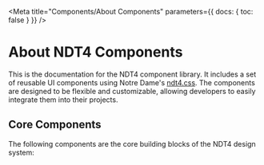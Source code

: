 
<Meta 
  title="Components/About Components"
  parameters={{ docs: { toc: false } }}
/>

<stylesheet src="../../css/library.css" />

# About NDT4 Components

This is the documentation for the NDT4 component library. It includes a set of reusable UI components using Notre Dame's [ndt4.css](https://conductor.nd.edu/stylesheets/themes/ndt/4.0/ndt.css). The components are designed to be flexible and customizable, allowing developers to easily integrate them into their projects.

## Core Components
The following components are the core building blocks of the NDT4 design system:

<sb-components-list heading="Components Index"></sb-components-list>


<svg width="512" height="384">
  <defs>
    <symbol id="thumb-accordion" viewBox="0 0 512 384">
      <rect fill="var(--thumb-bg-light)" x="72.1" y="122.8" width="367.8" height="138.5"/>
      <path stroke="var(--thumb-border-light)" strokeWidth="2" d="M72.1,122.8h367.8M72.1,67.6h367.8M72.1,261.3h367.8M72.1,316.4h367.8"/>
      <path fill="var(--thumb-secondary)" d="M423.8,94.5c0,0,.2,0,.2,0s0,.1,0,.2v.8c0,0,0,.2,0,.2s-.1,0-.2,0h-4.8v4.8c0,0,0,.2,0,.2,0,0-.1,0-.2,0h-.8c0,0-.2,0-.2,0,0,0,0-.1,0-.2v-4.8h-4.8c0,0-.2,0-.2,0s0-.1,0-.2v-.8c0,0,0-.2,0-.2s.1,0,.2,0h4.8v-4.8c0,0,0-.2,0-.2,0,0,.1,0,.2,0h.8c0,0,.2,0,.2,0,0,0,0,.1,0,.2v4.8h4.8ZM423.8,288.1c0,0,.2,0,.2,0s0,.1,0,.2v.8c0,0,0,.2,0,.2s-.1,0-.2,0h-4.8v4.8c0,0,0,.2,0,.2,0,0-.1,0-.2,0h-.8c0,0-.2,0-.2,0,0,0,0-.1,0-.2v-4.8h-4.8c0,0-.2,0-.2,0s0-.1,0-.2v-.8c0,0,0-.2,0-.2s.1,0,.2,0h4.8v-4.8c0,0,0-.2,0-.2,0,0,.1,0,.2,0h.8c0,0,.2,0,.2,0,0,0,0,.1,0,.2v4.8h4.8ZM426.1,154.3h-11.1c0,0-.2,0-.2,0s0-.1,0-.2v-.8c0,0,0-.2,0-.2s.1,0,.2,0h11.1c0,0,.2,0,.2,0s0,.1,0,.2v.8c0,0,0,.2,0,.2s-.1,0-.2,0Z"/>
      <path stroke="var(--thumb-tertiary)" strokeWidth="4" d="M87.4,185.8h249.1M87.4,209.3h249.1M87.4,232.8h199.3"/>
      <path stroke="var(--thumb-primary)" strokeWidth="10" d="M87.4,95.2h140.6M87.4,153.5h140.6M87.4,288.8h140.6"/>
    </symbol>
    <symbol id="thumb-avatar" viewBox="0 0 512 384">
      <path fill="var(--thumb-primary)" stroke="var(--thumb-primary)" strokeWidth="2" d="M242.8,87.3h0c46.4,0,84,37.6,84,84s-37.6,84-84,84-84-37.6-84-84,37.6-84,84-84Z"/>
      <path fill="var(--thumb-border-light)" stroke="var(--thumb-primary)" strokeWidth="2" d="M242.8,116.5c6.3,0,12.5,1.6,17.9,4.8,6.8,3.9,12.2,10,15.2,17.3,3,7.3,3.5,15.4,1.5,23-2,7.6-6.5,14.4-12.8,19.2-6.3,4.8-13.9,7.4-21.8,7.4s-15.6-2.6-21.8-7.4c-6.3-4.8-10.8-11.5-12.8-19.2-2-7.6-1.5-15.7,1.5-23,3-7.3,8.4-13.4,15.2-17.3,5.4-3.2,11.6-4.9,17.9-4.8ZM242.8,255.2c22.9,0,43.6-9.2,58.7-24l-1.4-19c-.4-5-1.6-9.3-4.6-13.2-2.9-3.8-7.1-6.5-11.8-7.6l-15.9-4c-7.9,5.7-16.7,8.4-26.4,8.1-8.8-.3-16.7-3-23.8-8.1l-15.9,4c-4.8,1.2-8.7,3.7-11.8,7.6-3.1,3.9-4,8.2-4.6,13.2l-1.4,19c15.1,14.8,35.9,24,58.7,24Z"/>
    </symbol>
    <symbol id="thumb-breadcrumb" viewBox="0 0 512 384">
      <path fill="var(--thumb-primary)" d="M176.7,199.7h-92.7v-15.6h92.7v15.6ZM431.3,199.9v-15.6h-92.7v15.6h92.7ZM304,199.9v-15.6h-92.7v15.6h92.7Z"/>
      <path fill="var(--thumb-secondary)" d="M192.4,197c-.1.1-.2.2-.4.2s-.3,0-.4-.2l-.5-.5c-.1-.1-.2-.2-.2-.4s0-.3.1-.4l3.5-3.5-3.5-3.5c-.1-.1-.2-.2-.1-.4s0-.3.2-.4l.5-.5c.1-.1.2-.2.4-.2s.3,0,.4.2l4.3,4.3c.1.1.2.2.2.4s0,.3-.2.4l-4.3,4.3ZM319.8,197c-.1.1-.2.2-.4.2s-.3,0-.4-.2l-.5-.5c-.1-.1-.2-.2-.2-.4s0-.3.1-.4l3.5-3.5-3.5-3.5c-.1-.1-.2-.2-.1-.4s0-.3.2-.4l.5-.5c.1-.1.2-.2.4-.2s.3,0,.4.2l4.3,4.3c.1.1.2.2.2.4s0,.3-.2.4l-4.3,4.3Z"/>
    </symbol>
    <symbol id="thumb-buttons" viewBox="0 0 512 384">
      <rect stroke="var(--thumb-border-dark)" strokeWidth="2" fill="transparent" x="231.3" y="84.7" width="49.4" height="214.5" rx="24.7" ry="24.7" transform="translate(448 -64) rotate(90)"/>
      <rect fill="var(--thumb-primary)" x="243.1" y="126.7" width="8.5" height="130.6" transform="translate(439.3 -55.3) rotate(90)"/>
      <path fill="var(--thumb-secondary)" d="M336.8,191.6l-4.3-4.3c-.1-.1-.2-.2-.4-.2s-.3,0-.4.2l-.5.5c-.1.1-.2.2-.2.4,0,.1,0,.3.1.4l2.6,2.6h-8.1c-.1,0-.3,0-.4.2s-.2.2-.2.4v.7c0,.1,0,.3.1.4,0,.1.2.2.4.2h8.1l-2.6,2.6c-.1.1-.2.2-.1.4,0,.1,0,.3.2.4l.5.5c.1.1.2.2.4.2s.3,0,.4-.2l4.3-4.3c.1-.1.2-.2.2-.4s0-.3-.2-.4Z"/>
    </symbol>
    <symbol id="thumb-buttonsbutton-group" viewBox="0 0 512 384">
      <rect fill="var(--thumb-bg-light)" x="155.6" y="167.3" width="94.1" height="41.3"/>
      <rect stroke="var(--thumb-border-dark)" strokeWidth="2" fill="transparent" x="236.5" y="-18.8" width="41.3" height="413.3" rx="20.6" ry="20.6" transform="translate(445 -69.2) rotate(90)"/>
      <path stroke="var(--thumb-primary)" strokeWidth="6" d="M78.2,187.9h60.1M172.6,187.9h60.1M267,187.9h60.1M361.4,187.9h60.1"/>
    </symbol>
    <symbol id="thumb-buttonsbutton-list" viewBox="0 0 512 384">
      <path stroke="var(--thumb-border-light)" strokeWidth="2" d="M72.1,81.6h367.8M72.1,136.8h367.8M72.1,192h367.8M72.1,247.2h367.8M72.1,302.4h367.8"/>
      <path fill="var(--thumb-secondary)" d="M418.7,104c0,0,.1,0,.2,0s.1,0,.2,0l5,5.1c0,0,0,.1,0,.2s0,.1,0,.2l-5,5.1s-.1,0-.2,0-.2,0-.2,0l-.5-.5s0-.1,0-.2,0-.2,0-.2l3.7-3.7h-8.2c0,0-.1,0-.2,0,0,0,0-.1,0-.2v-.7c0,0,0-.1,0-.2,0,0,.1,0,.2,0h8.2l-3.7-3.7c0,0,0-.1,0-.2s0-.1,0-.2l.5-.5ZM418.7,159.1c0,0,.1,0,.2,0s.1,0,.2,0l5,5.1c0,0,0,.1,0,.2s0,.1,0,.2l-5,5.1s-.1,0-.2,0-.2,0-.2,0l-.5-.5s0-.1,0-.2,0-.2,0-.2l3.7-3.7h-8.2c0,0-.1,0-.2,0,0,0,0-.1,0-.2v-.7c0,0,0-.1,0-.2,0,0,.1,0,.2,0h8.2l-3.7-3.7c0,0,0-.1,0-.2s0-.1,0-.2l.5-.5ZM418.7,214.3c0,0,.1,0,.2,0s.1,0,.2,0l5,5.1c0,0,0,.1,0,.2s0,.1,0,.2l-5,5.1s-.1,0-.2,0-.2,0-.2,0l-.5-.5s0-.1,0-.2,0-.2,0-.2l3.7-3.7h-8.2c0,0-.1,0-.2,0,0,0,0-.1,0-.2v-.7c0,0,0-.1,0-.2,0,0,.1,0,.2,0h8.2l-3.7-3.7c0,0,0-.1,0-.2s0-.1,0-.2l.5-.5ZM418.7,269.5c0,0,.1,0,.2,0s.1,0,.2,0l5,5.1c0,0,0,.1,0,.2s0,.1,0,.2l-5,5.1s-.1,0-.2,0-.2,0-.2,0l-.5-.5s0-.1,0-.2,0-.2,0-.2l3.7-3.7h-8.2c0,0-.1,0-.2,0,0,0,0-.1,0-.2v-.7c0,0,0-.1,0-.2,0,0,.1,0,.2,0h8.2l-3.7-3.7c0,0,0-.1,0-.2s0-.1,0-.2l.5-.5Z"/>
      <path stroke="var(--thumb-primary)" strokeWidth="8" d="M85.1,109.2h141.9M85.1,164.4h141.9M85.1,219.6h141.9M85.1,274.8h141.9"/>
    </symbol>
    <symbol id="thumb-buttonsvideo-button" viewBox="0 0 512 384">
      <path fill="var(--thumb-secondary)" d="M159.2,159.7c-17.8,0-32.3,14.5-32.3,32.3s14.5,32.3,32.3,32.3,32.3-14.5,32.3-32.3-14.5-32.3-32.3-32.3ZM151.2,204.6v-25.1l21.8,12.6-21.8,12.6Z"/>
      <path stroke="var(--thumb-primary)" strokeWidth="6" d="M214.6,178.4h170.6M214.6,205.9h136.4"/>
    </symbol>
    <symbol id="thumb-byline" viewBox="0 0 512 384">
      <path stroke="var(--thumb-primary)" strokeWidth="2" fill="var(--thumb-primary)" d="M161.9,159.7h0c17.8,0,32.3,14.5,32.3,32.3s-14.5,32.3-32.3,32.3-32.3-14.5-32.3-32.3,14.5-32.3,32.3-32.3Z"/>
      <path stroke="var(--thumb-primary)" strokeWidth="2" fill="var(--thumb-border-light)" d="M161.9,170.9c2.4,0,4.8.6,6.9,1.9,2.6,1.5,4.7,3.9,5.8,6.7,1.2,2.8,1.4,5.9.6,8.8-.8,2.9-2.5,5.5-4.9,7.4-2.4,1.8-5.4,2.8-8.4,2.8s-6-1-8.4-2.8c-2.4-1.8-4.1-4.4-4.9-7.4-.8-2.9-.6-6,.6-8.8,1.2-2.8,3.2-5.1,5.8-6.7,2.1-1.2,4.5-1.9,6.9-1.9ZM161.9,224.3c8.8,0,16.8-3.5,22.6-9.2l-.5-7.3c-.2-1.9-.6-3.6-1.8-5.1-1.1-1.5-2.7-2.5-4.5-2.9l-6.1-1.6c-3,2.2-6.4,3.2-10.2,3.1-3.4-.1-6.4-1.2-9.1-3.1l-6.1,1.6c-1.8.5-3.3,1.4-4.5,2.9s-1.5,3.2-1.8,5.1l-.5,7.3c5.8,5.7,13.8,9.2,22.6,9.2Z"/>
      <path stroke="var(--thumb-primary)" stroke-width="6" d="M211.9,178.4h170.6M211.9,205.9h136.4"/>
    </symbol>
    <symbol id="thumb-cardscard-default" viewBox="0 0 512 384">
      <polygon stroke="var(--thumb-border-dark)" strokeWidth="2" fill="transparent" points="387.2 226.6 387.2 52 124.8 52 124.8 52 124.8 226.6 387.2 226.6"/>
      <rect fill="var(--thumb-primary)" x="183.9" y="188.5" width="12.4" height="130.6" transform="translate(443.9 63.7) rotate(90)"/>
      <path fill="var(--thumb-tertiary)" d="M386.2,308.6v-4.9H126.5s0,4.9,0,4.9h259.6ZM386.2,332v-4.9H126.5s0,4.9,0,4.9h259.6Z"/>
      <path fill="var(--thumb-secondary)" d="M277.3,258.5c-.1.1-.2.2-.4.2s-.3,0-.4-.2l-.5-.5c-.1-.1-.2-.2-.2-.4s0-.3.1-.4l3.5-3.5-3.5-3.5c-.1-.1-.2-.2-.1-.4s0-.3.2-.4l.5-.5c.1-.1.2-.2.4-.2s.3,0,.4.2l4.3,4.3c.1.1.2.2.2.4s0,.3-.2.4l-4.3,4.3Z"/>
      <line stroke="var(--thumb-border-dark)" strokeWidth="2" x1="387.2" y1="226.6" x2="124.8" y2="52"/>
      <line stroke="var(--thumb-border-dark)" strokeWidth="2" x1="124.8" y1="226.6" x2="387.2" y2="52"/>
      <line stroke="var(--thumb-border-light)" strokeWidth="2" x1="124.8" y1="281.4" x2="385.7" y2="281.4"/>
    </symbol>
    <symbol id="thumb-dialog" viewBox="0 0 512 384">
      <path stroke="var(--thumb-border-dark)" strokeWidth="2" fill="transparent" d="M112.8,290.7V93.3s0,0,0,0h286.4v197.4H112.8ZM216,255.7h0c0-6.8-5.5-12.4-12.4-12.4h-59.5c-6.8,0-12.4,5.5-12.4,12.4h0c0,6.8,5.5,12.4,12.4,12.4h59.5c6.8,0,12.4-5.5,12.4-12.4Z"/>
      <line stroke="var(--thumb-border-light)" x1="112.8" y1="136.4" x2="399.2" y2="136.4"/>
      <path stroke="var(--thumb-tertiary)" strokeWidth="4" d="M131.8,168.5h249.1M131.8,192h249.1M131.8,215.5h199.3"/>
      <path fill="var(--thumb-primary)" d="M377.3,114.7l3.5,3.5c0,0,0,.2,0,.2s0,.2,0,.2l-.6.6c0,0-.1,0-.2,0s-.2,0-.2,0l-3.5-3.5-3.5,3.5c0,0-.2,0-.2,0s-.2,0-.2,0l-.6-.6c0,0,0-.1,0-.2s0-.2,0-.2l3.5-3.5-3.5-3.5c0,0,0-.2,0-.2s0-.2,0-.2l.6-.6c0,0,.1,0,.2,0s.2,0,.2,0l3.5,3.5,3.5-3.5c0,0,.2,0,.2,0s.2,0,.2,0l.6.6c0,0,0,.1,0,.2s0,.2,0,.2l-3.5,3.5ZM261.6,120.9v-12.4h-130.6s0,12.4,0,12.4h130.6ZM190.7,257.9v-4.3h-42.3s0,4.3,0,4.3h42.3Z"/>
      <path fill="var(--thumb-secondary)" d="M200.7,258.1c0,0-.1,0-.2,0s-.1,0-.2,0l-.2-.2c0,0,0-.1,0-.2s0-.1,0-.2l1.7-1.7-1.7-1.7c0,0,0-.1,0-.2s0-.1,0-.2l.2-.2c0,0,.1,0,.2,0s.1,0,.2,0l2.2,2.2c0,0,0,.1,0,.2s0,.1,0,.2l-2.2,2.2Z"/>
    </symbol>
  </defs>
</svg>